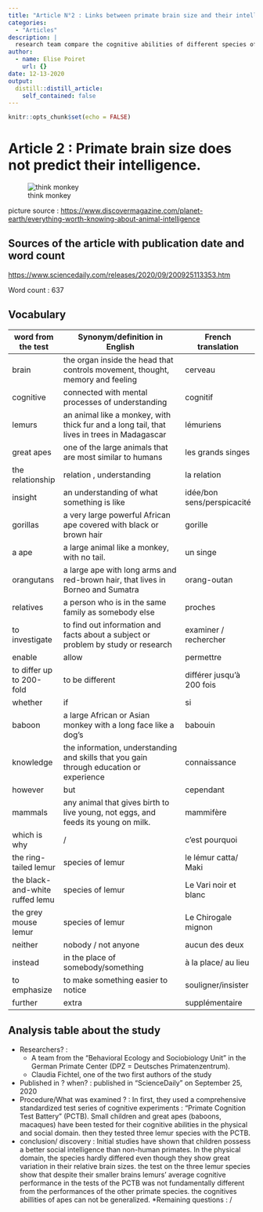 ```yaml
---
title: "Article N°2 : Links between primate brain size and their intelligence "
categories:
  - "Articles"
description: |
  research team compare the cognitive abilities of different species of primate and the size of their brain.
author:
  - name: Elise Poiret
    url: {}
date: 12-13-2020
output:
  distill::distill_article:
    self_contained: false
---
```


```r
knitr::opts_chunk$set(echo = FALSE)
```



# Article 2 : Primate brain size does not predict their intelligence.

![think monkey](thinkmonkey.jpg)

picture source : <https://www.discovermagazine.com/planet-earth/everything-worth-knowing-about-animal-intelligence>

## Sources of the article with publication date and word count

<https://www.sciencedaily.com/releases/2020/09/200925113353.htm>

Word count : 637

## Vocabulary

| word from the test              | Synonym/definition in English                                                              | French translation         |
| ------------------------------- | ------------------------------------------------------------------------------------------ | -------------------------- |
| brain                           | the organ inside the head that controls movement, thought, memory and feeling              | cerveau                    |
| cognitive                       | connected with mental processes of understanding                                           | cognitif                   |
| lemurs                          | an animal like a monkey, with thick fur and a long tail, that lives in trees in Madagascar | lémuriens                  |
| great apes                      | one of the large animals that are most similar to humans                                   | les grands singes          |
| the  relationship               | relation , understanding                                                                   | la relation                |
| insight                         | an understanding of what something is like                                                 | idée/bon sens/perspicacité |
| gorillas                        |  a very large powerful African ape covered with black or brown hair                        | gorille                    |
| a ape                           |  a large animal like a monkey, with no tail.                                               | un singe                   |
| orangutans                      | a large ape with long arms and red-brown hair, that lives in Borneo and Sumatra            | orang-outan                |
| relatives                       | a person who is in the same family as somebody else                                        | proches                    |
| to investigate                  | to find out information and facts about a subject or problem by study or research          | examiner / rechercher      |
| enable                          | allow                                                                                      |  permettre                 |
| to differ up to 200-fold        | to be different                                                                            | différer jusqu'à 200 fois  |
| whether                         | if                                                                                         | si                         |
| baboon                          | a large African or Asian monkey with a long face like a dog’s                              | babouin                    |
| knowledge                       | the information, understanding and skills that you gain through education or experience    | connaissance               |
| however                         | but                                                                                        | cependant                  |
| mammals                         | any animal that gives birth to live young, not eggs, and feeds its young on milk.          | mammifère                  |
| which is why                    | /                                                                                          | c'est pourquoi             |
| the ring-tailed lemur           | species of lemur                                                                           | le lémur catta/ Maki       |
| the black-and-white ruffed lemu | species of lemur                                                                           | Le Vari noir et blanc      |
| the grey mouse lemur            | species of lemur                                                                           | Le Chirogale mignon        |
| neither                         | nobody / not anyone                                                                        | aucun des deux             |
| instead                         | in the place of somebody/something                                                         | à la place/ au lieu        |
| to emphasize                    | to make something easier to notice                                                         | souligner/insister         |
|  further                        | extra                                                                                      | supplémentaire             |


## Analysis table about the study

* Researchers? : 
  + A team from the "Behavioral Ecology and Sociobiology Unit" in the German Primate Center (DPZ = Deutsches Primatenzentrum).
  + Claudia Fichtel, one of the two first authors of the study
* Published in ? when? : published in "ScienceDaily" on September 25, 2020
* Procedure/What was examined ? : In first, they used a comprehensive standardized test series of cognitive experiments : "Primate Cognition Test Battery" (PCTB). Small children and great apes (baboons, macaques) have been tested for their cognitive abilities in the physical and social domain.
then they tested three lemur species with the PCTB. 
* conclusion/ discovery : Initial studies have shown that children possess a better social intelligence than non-human primates. In the physical domain, the species hardly differed even though they show great variation in their relative brain sizes. 
the test on the three lemur species show that despite their smaller brains lemurs' average cognitive performance in the tests of the PCTB was not fundamentally different from the performances of the other primate species. the cognitives abillities of apes can not be generalized. 
*Remaining questions : /

